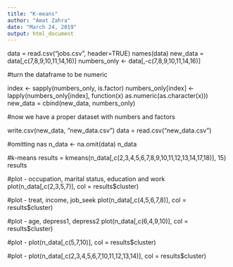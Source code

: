---
title: "K-means"
author: "Amat Zahra"
date: "March 24, 2019"
output: html_document
---

data = read.csv("jobs.csv", header=TRUE)
names(data)
new_data = data[,c(7,8,9,10,11,14,16)]
numbers_only <- data[,-c(7,8,9,10,11,14,16)]

#turn the dataframe to be numeric

index <- sapply(numbers_only, is.factor)
numbers_only[index] <- lapply(numbers_only[index], function(x) as.numeric(as.character(x)))
new_data = cbind(new_data, numbers_only)

#now we have a proper dataset with numbers and factors

write.csv(new_data, "new_data.csv")
data = read.csv("new_data.csv")

#omitting nas
n_data <- na.omit(data)
n_data 


#k-means
results = kmeans(n_data[,c(2,3,4,5,6,7,8,9,10,11,12,13,14,17,18)], 15)
results


#plot - occupation, marital status, education and work
plot(n_data[,c(2,3,5,7)], col = results$cluster)

#plot - treat, income, job_seek
plot(n_data[,c(4,5,6,7,8)], col = results$cluster)

#plot - age, depress1, depress2
plot(n_data[,c(6,4,9,10)], col = results$cluster)


#plot - 
plot(n_data[,c(5,7,10)], col = results$cluster)

#plot - 
plot(n_data[,c(2,3,4,5,6,7,10,11,12,13,14)], col = results$cluster)






